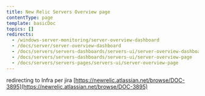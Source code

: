 ```yaml
---
title: New Relic Servers Overview page
contentType: page
template: basicDoc
topics: []
redirects:
  - /windows-server-monitoring/server-overview-dashboard
  - /docs/server/server-overview-dashboard
  - /docs/servers/servers-dashboards/servers-ui/server-overview-dashboard
  - /docs/servers/servers-dashboards/servers-ui/server-overview-page
  - /docs/servers/servers-pages/servers-ui/server-overview-page
---
```


redirecting to Infra per jira [https://newrelic.atlassian.net/browse/DOC-3895](https://newrelic.atlassian.net/browse/DOC-3895)
